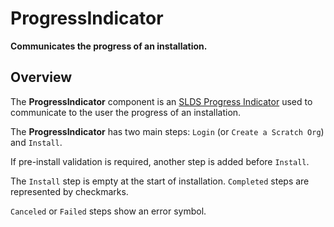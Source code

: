 
<Meta title="Jobs/ProgressIndicator/Docs" />

# ProgressIndicator

**Communicates the progress of an installation.**

## Overview

The **ProgressIndicator** component is an [SLDS Progress Indicator](https://react.lightningdesignsystem.com/components/progress-indicators/) used to communicate to the user the progress of an installation.

The **ProgressIndicator** has two main steps: `Login` (or `Create a Scratch Org`) and `Install`.

If pre-install validation is required, another step is added before `Install`.

The `Install` step is empty at the start of installation. `Completed` steps are represented by checkmarks.

`Canceled` or `Failed` steps show an error symbol.

<Canvas>
  <Story id="jobs-progressindicator-example--progress-indicator-component" />
</Canvas>
